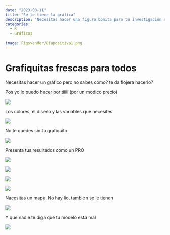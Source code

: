 ```yaml
---
date: "2023-08-11"
title: "Se le tiene la gráfica"
description: "Necesitas hacer una figura bonita para tu investigación o tesis?"
categories:
  - R
  - Gráficos
  
image: Figsvender/Diapositiva1.png
---
```


# Grafiquitas frescas para todos

Necesitas hacer un gráfico pero no sabes cómo? te da flojera hacerlo?

Pos yo lo puedo hacer por tiiiii (por un modico precio)

![](Figsvender/Diapositiva1.PNG)

Los colores, el diseño y las variables que necesites

![](Figsvender/Diapositiva2.PNG)

No te quedes sin tu grafiquito

![](Figsvender/Diapositiva3.PNG)

Presenta tus resultados como un PRO

![](Figsvender/Diapositiva4.PNG)

![](Figsvender/Diapositiva5.PNG)

![](Figsvender/Diapositiva6.PNG)

![](Figsvender/Diapositiva7.PNG)

Nacesitas un mapa. No hay lio, también se le tienen

![](Figsvender/Diapositiva8.PNG)

Y que nadie te diga que tu modelo esta mal

![](Figsvender/Diapositiva9.PNG)
